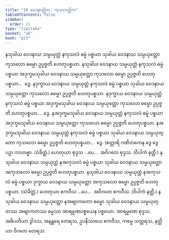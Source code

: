 ```yaml
---
title: "20 ဝေဒနာတ္တိက, ကုသလတ္တိက"
tableOfContents: false
sidebar:
  order: 21
type: "tipitaka"
basket: "ab"
book: "p23"
---
```



<DynamicBreadcrumb />

<Division number="27" book="p23" e="ch" v="40" p="411">

<Paragraph number="89" book="p23">
နသုခါယ ဝေဒနာယ သမ္ပယုတ္တံ နကုသလံ ဓမ္မံ ပစ္စယာ သုခါယ ဝေဒနာယ သမ္ပယုတ္တော ကုသလော ဓမ္မော ဥပ္ပဇ္ဇတိ ဟေတုပစ္စယာ. နသုခါယ ဝေဒနာယ သမ္ပယုတ္တံ နကုသလံ ဓမ္မံ ပစ္စယာ အဒုက္ခမသုခါယ ဝေဒနာယ သမ္ပယုတ္တော ကုသလော ဓမ္မော ဥပ္ပဇ္ဇတိ ဟေတုပစ္စယာ…  ဒွေ.
</Paragraph>

<Paragraph number="90" book="p23">
နဒုက္ခာယ ဝေဒနာယ သမ္ပယုတ္တံ နကုသလံ ဓမ္မံ ပစ္စယာ သုခါယ ဝေဒနာယ သမ္ပယုတ္တော ကုသလော ဓမ္မော ဥပ္ပဇ္ဇတိ ဟေတုပစ္စယာ. နဒုက္ခာယ ဝေဒနာယ သမ္ပယုတ္တံ နကုသလံ ဓမ္မံ ပစ္စယာ အဒုက္ခမသုခါယ ဝေဒနာယ သမ္ပယုတ္တော ကုသလော ဓမ္မော ဥပ္ပဇ္ဇတိ ဟေတုပစ္စယာ…  ဒွေ.
</Paragraph>

<Paragraph number="91" book="p23">
နအဒုက္ခမသုခါယ ဝေဒနာယ သမ္ပယုတ္တံ နကုသလံ ဓမ္မံ ပစ္စယာ အဒုက္ခမသုခါယ ဝေဒနာယ သမ္ပယုတ္တော ကုသလော ဓမ္မော ဥပ္ပဇ္ဇတိ ဟေတုပစ္စယာ. နအဒုက္ခမသုခါယ ဝေဒနာယ သမ္ပယုတ္တံ နကုသလံ ဓမ္မံ ပစ္စယာ သုခါယ ဝေဒနာယ သမ္ပယုတ္တော ကုသလော ဓမ္မော ဥပ္ပဇ္ဇတိ ဟေတုပစ္စယာ…  ဒွေ. (စတ္တာရိ ဂဏိတကေန ဒွေ ဒွေ ပဉှာ ကာတဗ္ဗာ. သံခိတ္တံ.)
</Paragraph>

<Paragraph number="92" book="p23">
ဟေတုယာ စုဒ္ဒသ …ပေ…  အဝိဂတေ စုဒ္ဒသ. (ဝိပါကံ နတ္ထိ.)
</Paragraph>

</Division>
<Division number="28" book="p23" e="ch" v="40" p="411">

<Paragraph number="93" book="p23">
နသုခါယ ဝေဒနာယ သမ္ပယုတ္တံ နအကုသလံ ဓမ္မံ ပစ္စယာ သုခါယ ဝေဒနာယ သမ္ပယုတ္တော အကုသလော ဓမ္မော ဥပ္ပဇ္ဇတိ ဟေတုပစ္စယာ. နသုခါယ ဝေဒနာယ သမ္ပယုတ္တံ နအကုသလံ ဓမ္မံ ပစ္စယာ ဒုက္ခာယ ဝေဒနာယ သမ္ပယုတ္တော အကုသလော ဓမ္မော ဥပ္ပဇ္ဇတိ ဟေတုပစ္စယာ. (သံခိတ္တံ.)
</Paragraph>

<Paragraph number="94" book="p23">
ဟေတုယာ ဧကဝီသ …ပေ…  အဝိဂတေ ဧကဝီသ. (ဝိပါကံ နတ္ထိ.)
</Paragraph>

</Division>
<Division number="29" book="p23" e="ch" v="40" p="412">

<Paragraph number="95" book="p23">
နသုခါယ ဝေဒနာယ သမ္ပယုတ္တော နအဗျာကတော ဓမ္မော သုခါယ ဝေဒနာယ သမ္ပယုတ္တဿ အဗျာကတဿ ဓမ္မဿ အာရမ္မဏပစ္စယေန ပစ္စယော.
</Paragraph>

<Paragraph number="96" book="p23">
အာရမ္မဏေ စုဒ္ဒသ, အဓိပတိယာ ဒွါဒသ, အနန္တရေ တေရသ, ဥပနိဿယေ ဧကဝီသ, ကမ္မေ သတ္တရသ, နတ္ထိယာ ဝိဂတေ တေရသ.
</Paragraph>
</Division>